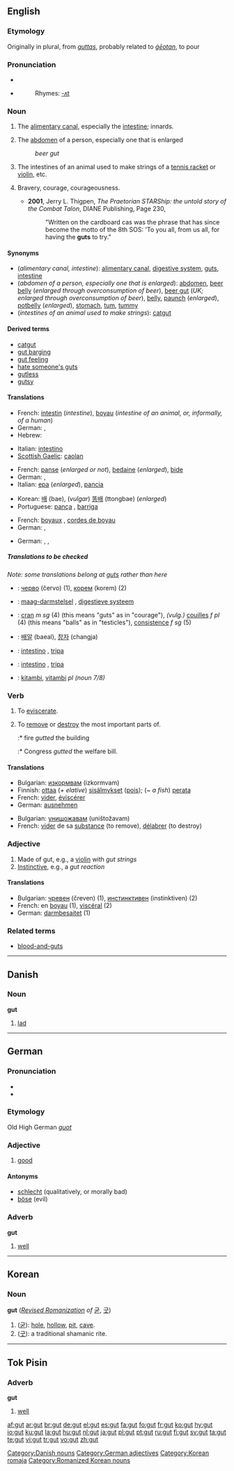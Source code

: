 {{see|GUT}}
==English==
{{see|guts}}

===Etymology===
Originally in plural, from {{OE.}} ''[[guttas]]'', probably related to ''[[geotan|ġēotan]]'', to pour

===Pronunciation===
*{{IPA|/gʌt/}}
*{{audio|En-us-inlandnorth-gut.ogg|Audio (US-Inland North)}}
*:Rhymes: [[Rhymes:English:-ʌt|-ʌt]]

===Noun===
{{en-noun}}

# The [[alimentary canal]], especially the [[intestine]]; innards.
# {{informal}} The [[abdomen]] of a person, especially one that is enlarged
#:''beer gut''
# {{uncountable}} The intestines of an animal used to make strings of a [[tennis racket]] or [[violin]], etc.
#{{colloquial|Plural}} Bravery, courage, courageousness.
#* '''2001''', Jerry L. Thigpen, ''The Praetorian STARShip: the untold story of the Combat Talon'', DIANE Publishing, Page 230,
#*:  "Written on the cardboard cas was the phrase that has since become the motto of the 8th SOS: 'To you all, from us all, for having the '''guts''' to try."

====Synonyms====
*(''alimentary canal, intestine''): [[alimentary canal]], [[digestive system]], [[guts]], [[intestine]]
*(''abdomen of a person, especially one that is enlarged''): [[abdomen]], [[beer belly]] (''enlarged through overconsumption of beer''), [[beer gut]] (''UK; enlarged through overconsumption of beer''), [[belly]], [[paunch]] (''enlarged''), [[potbelly]] (''enlarged''), [[stomach]], [[tum]], [[tummy]]
*(''intestines of an animal used to make strings''): [[catgut]]

====Derived terms====
*[[catgut]]
*[[gut barging]]
*[[gut feeling]]
*[[hate someone's guts]]
*[[gutless]]
*[[gutsy]]

====Translations====
{{trans-top|alimentary canal}}
*French: [[intestin]] {{m}} (''intestine''), [[boyau]] {{m}} (''intestine of an animal, or, informally, of a human'')
* German: {{t+|de|Darm|m}}, {{t+|de|Eingeweide|f|p}}
*Hebrew: {{he-translation|מעי|me`í}} {{m}}
{{trans-mid}}
*Italian: [[intestino]] {{m}}
*[[Scottish Gaelic]]: [[caolan]] {{m}}
{{trans-bottom}}

{{trans-top|abdomen}}
*French: [[panse]] {{f}} (''enlarged or not''), [[bedaine]] {{f}} (''enlarged''), [[bide#French|bide]] {{m}}
* German: {{t+|de|Bauch|m}}, {{t+|de|Ranzen|m|p}}
*Italian: [[epa]] {{f}} (''enlarged''), [[pancia]] {{f}}
{{trans-mid}}
*Korean: [[배]] (bae), (''vulgar'') [[똥배]] (ttongbae) (''enlarged'')
*Portuguese: [[pança]] {{f}}, [[barriga]] {{f}}
{{trans-bottom}}

{{trans-top|intestines of an animal used to make strings of a tennis racket or violin, etc}}
*French: [[boyau]]x {{m|p}}, [[corde de boyau|cordes de boyau]] {{f|p}}
* German: {{t+|de|Darm|f}}, {{t+|de|Darmsaite|f}}
{{trans-mid}}
{{trans-bottom}}

{{trans-top|bravery, courage}}
* German: {{t+|de|Mut|m}}, {{t+|de|Mumm|m}}, {{t+|de|Schneid|m}}
{{trans-mid}}
{{trans-bottom}}

=====Translations to be checked=====
{{checktrans}}
''Note: some translations belong at [[guts]] rather than here''
*{{ttbc|Bulgarian}}: [[черво]] (červo) {{n}} (1), [[корем]] (korem) {{m}} (2)
*{{ttbc|Dutch}}: [[maag-darmstelsel]] {{n}}, [[digestieve systeem]] {{n}}
*{{ttbc|French}}: [[cran]] ''m sg'' (4) (this means "guts" as in "courage"), ''(vulg.)'' [[couille]]s ''f pl'' (4) (this means "balls" as in "testicles"), [[consistence]] ''f sg'' (5)
*{{ttbc|Korean}}: [[배알]] (baeal), [[창자]] (changja)
*{{ttbc|Portuguese}}: [[intestino]] {{m}}, [[tripa]] {{f}}
*{{ttbc|Spanish}}: [[intestino]] {{m}}, [[tripa]] {{f}}
*{{ttbc|Swahili}}: [[kitambi]], [[vitambi]] ''pl (noun 7/8)''

===Verb===
{{en-verb|gut|t|ed}}

# {{transitive}} To [[eviscerate]].
# {{transitive}} To [[remove]] or [[destroy]] the most important parts of.
#:* fire ''gutted'' the building
#:* Congress ''gutted'' the welfare bill.

====Translations====
{{trans-top|To eviscerate}}
*Bulgarian: [[изкормвам]] (izkormvam)
*Finnish: [[ottaa]] (''+ elative'') [[sisälmys|sisälmykset]] ([[pois]]); (''~ a fish'') [[perata]]
*French: [[vider]], [[éviscérer]]
*German: [[ausnehmen]]
{{trans-mid}}
{{trans-bottom}}

{{trans-top|To remove or destroy the most important parts of}}
*Bulgarian: [[унищожавам]] (uništožavam)
*French: [[vider]] de sa [[substance]] (to remove), [[délabrer]] (to destroy)
{{trans-mid}}
{{trans-bottom}}

===Adjective===
{{en-adj}}

# Made of gut, e.g., a [[violin]] with ''gut strings''
# [[instinctive|Instinctive]], e.g., a ''gut reaction''

====Translations====
*Bulgarian: [[чревен]] (čreven) (1), [[инстинктивен]] (instinktiven) (2)
*French: en [[boyau]] (1), [[viscéral]] (2)
*German: [[darmbesaitet]] (1)

===Related terms===
*[[blood-and-guts]]

----

==Danish==

===Noun===
'''gut'''

# [[lad]]

[[Category:Danish nouns]]

----

==German==

===Pronunciation===
*{{audio|De-at-gut.ogg|audio (Austria)}}
*{{IPA|/gu:t/}}

===Etymology===
Old High German ''[[guot]]''

===Adjective===
{{de-adj|comparative=besser |superlative=besten }}

# [[good]]

====Antonyms====
*[[schlecht]] (qualitatively, or morally bad)
*[[böse]] (evil)

===Adverb===
'''gut'''

# [[well]]

[[Category:German adjectives]]

----

==Korean==

===Noun===
'''gut''' (''[[w:Revised Romanization|Revised Romanization]] of'' [[굳]], [[굿]])

# ([[굳]]): [[hole]], [[hollow]], [[pit]], [[cave]].
# ([[굿]]): a traditional shamanic rite.

[[Category:Korean romaja]]
[[Category:Romanized Korean nouns]]

----

==Tok Pisin==

===Adverb===
'''gut'''

# [[well]]

[[af:gut]]
[[ar:gut]]
[[br:gut]]
[[de:gut]]
[[el:gut]]
[[es:gut]]
[[fa:gut]]
[[fo:gut]]
[[fr:gut]]
[[ko:gut]]
[[hy:gut]]
[[io:gut]]
[[ku:gut]]
[[la:gut]]
[[hu:gut]]
[[nl:gut]]
[[ja:gut]]
[[pl:gut]]
[[pt:gut]]
[[ru:gut]]
[[fi:gut]]
[[sv:gut]]
[[ta:gut]]
[[te:gut]]
[[vi:gut]]
[[tr:gut]]
[[vo:gut]]
[[zh:gut]]